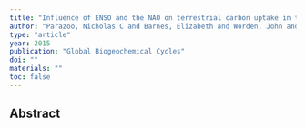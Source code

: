 ```yaml
---
title: "Influence of ENSO and the NAO on terrestrial carbon uptake in the Texas-northern Mexico region"
author: "Parazoo, Nicholas C and Barnes, Elizabeth and Worden, John and Harper, Anna B and Bowman, Kevin B and Frankenberg, Christian and Wolf, Sebastian and Litvak, Marcy and Keenan, Trevor F"
type: "article"
year: 2015
publication: "Global Biogeochemical Cycles"
doi: ""
materials: ""
toc: false
---
```


## Abstract

